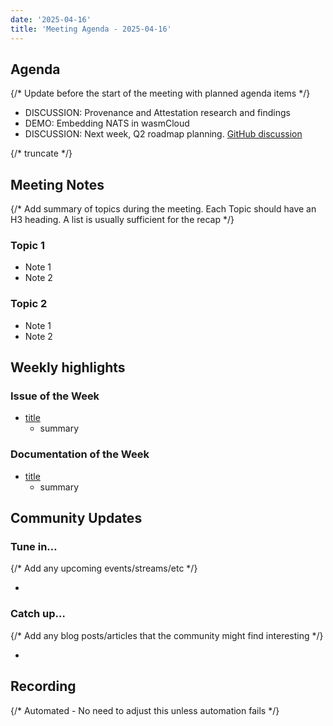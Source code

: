 ```yaml
---
date: '2025-04-16'
title: 'Meeting Agenda - 2025-04-16'
---
```


## Agenda

{/* Update before the start of the meeting with planned agenda items */}

- DISCUSSION: Provenance and Attestation research and findings
- DEMO: Embedding NATS in wasmCloud
- DISCUSSION: Next week, Q2 roadmap planning. [GitHub discussion](https://github.com/wasmCloud/wasmCloud/discussions/3977)

{/* truncate */}

## Meeting Notes

{/* Add summary of topics during the meeting. Each Topic should have an H3 heading. A list is usually sufficient for the recap */}

### Topic 1

- Note 1
- Note 2

### Topic 2

- Note 1
- Note 2

## Weekly highlights

### Issue of the Week

- [title](https://github.com/wasmcloud/wasmcloud/issues/)
  - summary

### Documentation of the Week

- [title](/docs/intro)
  - summary

## Community Updates

### Tune in…

{/* Add any upcoming events/streams/etc */}

-

### Catch up…

{/* Add any blog posts/articles that the community might find interesting */}

-

## Recording

{/* Automated - No need to adjust this unless automation fails */}

<YouTube url="https://www.youtube.com/watch?v=Ao4711ma8Wo" />
